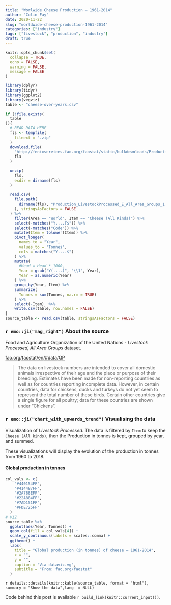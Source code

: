 ```yaml
---
title: "Worlwide Cheese Production — 1961-2014"
author: "Colin Fay"
date: 2020-11-22
slug: "worldwide-cheese-production-1961-2014"
categories: ["industry"]
tags: ["livestock", "production", "industry"]
draft: true
---
```


```r
knitr::opts_chunk$set(
  collapse = TRUE, 
  echo = FALSE, 
  warning = FALSE, 
  message = FALSE
)

library(dplyr)
library(tidyr)
library(ggplot2)
library(vegviz)
table <- "cheese-over-years.csv"

if (!file.exists(
  table
)){
  # READ DATA HERE
  fls <- tempfile(
    fileext = ".zip"
  )
  download.file(
    "http://fenixservices.fao.org/faostat/static/bulkdownloads/Production_LivestockProcessed_E_All_Area_Groups.zip", 
    fls
  )
  
  unzip(
    fls,
    exdir = dirname(fls)
  )
  
  read.csv(
    file.path(
      dirname(fls), "Production_LivestockProcessed_E_All_Area_Groups_1.csv"
    ), stringsAsFactors = FALSE
  ) %>%    
    filter(Area == "World", Item == "Cheese (All Kinds)") %>%
    select(-matches("Y....F$")) %>%
    select(-matches("Code")) %>%
    mutate(Item = tolower(Item)) %>%
    pivot_longer(
      names_to = "Year", 
      values_to = "Tonnes", 
      cols = matches("Y....$")
    ) %>%
    mutate(
      #Head = Head * 1000, 
      Year = gsub("Y(....)", "\\1", Year), 
      Year = as.numeric(Year)
    ) %>%
    group_by(Year, Item) %>%
    summarize(
      Tonnes = sum(Tonnes, na.rm = TRUE)
    ) %>%
    select(-Item)  %>%
    write.csv(table, row.names = FALSE)
}
source_table <- read.csv(table, stringsAsFactors = FALSE)
```

### `r emo::ji("mag_right")` About the source 

::: {.source}
Food and Agriculture Organization of the United Nations - _Livestock Processed, All Area Groups_ dataset.
::: 

::: {.link}
[fao.org/faostat/en/#data/QP](https://www.fao.org/faostat/en/#data/QP)
:::

::: {.count}
> The data on livestock numbers are intended to cover all domestic animals irrespective of their age and the place or purpose of their breeding. Estimates have been made for non-reporting countries as well as for countries reporting incomplete data. However, in certain countries, data for chickens, ducks and turkeys do not yet seem to represent the total number of these birds. Certain other countries give a single figure for all poultry; data for these countries are shown under “Chickens”.
:::


### `r emo::ji("chart_with_upwards_trend")` Visualising the data

Visualization of _Livestock Processed_.
The data is filtered by `Item` to keep the `Cheese (All kinds)`, then the Production in tonnes is kept, grouped by year, and summed. 

These visualizations will display the evolution of the production in tonnes from 1960 to 2018.

#### Global production in tonnes

```r
col_vals <- c(
    "#440154FF",
    "#414487FF", 
    "#2A788EFF", 
    "#22A884FF", 
    "#7AD151FF", 
    "#FDE725FF"
  )
# VIZ
source_table %>%
  ggplot(aes(Year, Tonnes)) + 
  geom_col(fill = col_vals[4]) + 
  scale_y_continuous(labels = scales::comma) + 
  ggtheme() + 
  labs(
    title = "Global production (in tonnes) of cheese — 1961-2014", 
    x = "", 
    y = "", 
    caption = "Via dataviz.vg",
    subtitle = "From: fao.org/faostat"
  )
```

`r details::details(knitr::kable(source_table, format = "html"), summary = "Show the data",lang  = NULL)`


::: {.code}
Code behind this post is available `r build_link(knitr::current_input())`. 
:::
